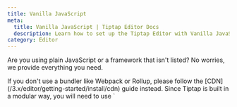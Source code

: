 ```yaml
---
title: Vanilla JavaScript
meta:
  title: Vanilla JavaScript | Tiptap Editor Docs
  description: Learn how to set up the Tiptap Editor with Vanilla JavaScript, install dependencies and initialize the editor in the docs!
category: Editor
---
```



Are you using plain JavaScript or a framework that isn't listed? No worries, we provide everything you need.

<Callout title="Hint" variant="hint">
    If you don't use a bundler like Webpack or Rollup, please follow the [CDN](/3.x/editor/getting-started/install/cdn) guide instead. Since Tiptap is built in a modular way, you will need to use `<script type="module">` in your HTML to get our CDN imports working.
</Callout>

## Install dependencies

For the following example, you will need `@tiptap/core` (the actual editor), `@tiptap/pm` (the ProseMirror library), and `@tiptap/starter-kit`. The StarterKit doesn't include all extensions, only the most common ones.

```bash
npm install @tiptap/core @tiptap/pm @tiptap/starter-kit
```

### Add markup

Add the following HTML where you'd like to mount the editor:

```html
<div class="element"></div>
```

## Initialize the editor

Everything is in place, so let's set up the editor. Add the following code to your JavaScript:

```js
import { Editor } from '@tiptap/core'
import StarterKit from '@tiptap/starter-kit'

new Editor({
  element: document.querySelector('.element'),
  extensions: [StarterKit],
  content: '<p>Hello World!</p>',
})
```

Open your project in the browser to see Tiptap in action. Good work!
